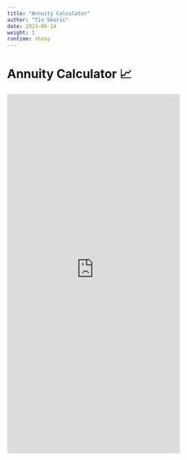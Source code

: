 ```yaml
---
title: "Annuity Calculator"
author: "Tin Skoric"
date: 2023-06-14
weight: 1
runtime: shiny
---
```


# Annuity Calculator 📈

<iframe width = "80%" height = "840" name = "iframe" src = "https://tinskoric.shinyapps.io/AnnuityCalculator/" style = "border : none"></iframe>